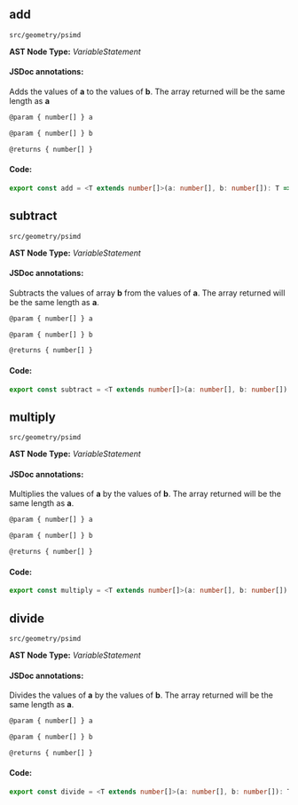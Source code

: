 
<Meta title="src/geometry/psimd" />

## add
`src/geometry/psimd`

**AST Node Type:** *VariableStatement*

#### JSDoc annotations:

Adds the values of **a** to the values of **b**. The array returned will be the same length as **a**

```bash
@param { number[] } a

@param { number[] } b

@returns { number[] }
```

#### Code:

```ts
export const add = <T extends number[]>(a: number[], b: number[]): T => a.map((v, i) => v + (b[i] ?? 0)) as T;

```

## subtract
`src/geometry/psimd`

**AST Node Type:** *VariableStatement*

#### JSDoc annotations:

Subtracts the values of array **b** from the values of **a**. The array returned will be the same length as **a**.

```bash
@param { number[] } a

@param { number[] } b

@returns { number[] }
```

#### Code:

```ts
export const subtract = <T extends number[]>(a: number[], b: number[]): T => a.map((v, i) => v - (b[i] ?? 0)) as T;

```

## multiply
`src/geometry/psimd`

**AST Node Type:** *VariableStatement*

#### JSDoc annotations:

Multiplies the values of **a** by the values of **b**. The array returned will be the same length as **a**.

```bash
@param { number[] } a

@param { number[] } b

@returns { number[] }
```

#### Code:

```ts
export const multiply = <T extends number[]>(a: number[], b: number[]): T => a.map((v, i) => v * (b[i] ?? 1)) as T;

```

## divide
`src/geometry/psimd`

**AST Node Type:** *VariableStatement*

#### JSDoc annotations:

Divides the values of **a** by the values of **b**. The array returned will be the same length as **a**.

```bash
@param { number[] } a

@param { number[] } b

@returns { number[] }
```

#### Code:

```ts
export const divide = <T extends number[]>(a: number[], b: number[]): T => a.map((v, i) => v / (b[i] ?? 1)) as T;

```

